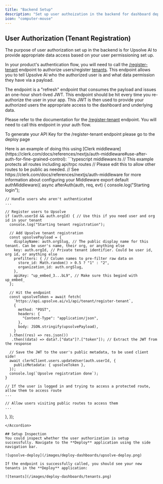 ```yaml
---
title: "Backend Setup"
description: "Set up user authoization in the backend for dashboard deployment"
icon: "computer-mouse"
---
```


## User Authorization (Tenant Registration)

The purpose of user authorization set up in the backend is for Upsolve AI to provide appropriate data access based on your user permissioning set up.

In your product's authentication flow, you will need to call the [/register-tenant](/api-reference/endpoint/register-tenant-to-upsolve) endpoint to authorize users/register [tenants](/data-permissioning/tenancy-management#tenants).
This endpoint allows you to tell Upsolve AI who the authorized user is and what data permission they have via a payload.

The endpoint is a "refresh" endpoint that consumes the payload and issues an one-hour short-lived JWT. This endpoint should be hit every time you re-authorize the user in your app. 
This JWT is then used to provide your authorized users the appropriate access to the dashboard and underlying data.

Please refer to the documentation for the [/register-tenant](/api-reference/endpoint/register-tenant-to-upsolve) endpoint.
You will need to call this endpoint in your auth flow.


<Note>To generate your API Key for the /register-tenant endpoint please go to the deploy page </Note>



<Accordion title="Example: Calling the /register-tenant using Clerk middleware">
Here is an example of doing this using [Clerk middleware](https://clerk.com/docs/references/nextjs/auth-middleware#use-after-auth-for-fine-grained-control):
  ```typescript middleware.ts
// This example protects all routes including api/trpc routes
// Please edit this to allow other routes to be public as needed.
// See https://clerk.com/docs/references/nextjs/auth-middleware for more information about configuring your Middleware
export default authMiddleware({
  async afterAuth(auth, req, evt) {
    console.log("Starting login");

    // Handle users who aren't authenticated
    ...

    // Register users to Upsolve
    if (auth.userId && auth.orgId) { // Use this if you need user and org id in your tenant
      console.log("Starting tenant registration");

      // Add Upsolve tenant registration
      const upsolvePayload = {
        displayName: auth.orgSlug, // The public display name for this tenant. Can be user's name, their org, or anything else
        key: auth.orgId, // Private tenant identifier. Could be user id, org id, or anything else
        prefilters: { // Column names to pre-filter raw data on
          store_id: Math.random() > 0.5 ? "1" : "2",
          organization_id: auth.orgSlug,
        },
        apiKey: "up_embed_3...bL9", // Make sure this begind with up_embed_
      };

      // Hit the endpoint
      const upsolveToken = await fetch(
        `https://api.upsolve.ai/v1/api/tenant/register-tenant`,
        {
          method: "POST",
          headers: {
            "Content-Type": "application/json",
          },
          body: JSON.stringify(upsolvePayload),
        }
      ).then((res) => res.json())
       .then((data) => data?.["data"]?.["token"]); // Extract the JWT from the response

      // Save the JWT to the user's public metadata, to be used client side!
      await clerkClient.users.updateUser(auth.userId, {
        publicMetadata: { upsolveToken },
      });
      console.log(`Upsolve registration done`);
    }

    // If the user is logged in and trying to access a protected route, allow them to access route
    ...

    // Allow users visiting public routes to access them
    ...
  },
});
```
</Accordion>

## Setup Inspection
You could inspect whether the user authorization is setup successfully. Navigate to the **Deploy** application using the side navigation bar.

![upsolve-deploy](/images/deploy-dashboards/upsolve-deploy.png)

If the endpoint is successfully called, you should see your new tenants in the **Deploy** application:

![tenants](/images/deploy-dashboards/tenants.png)